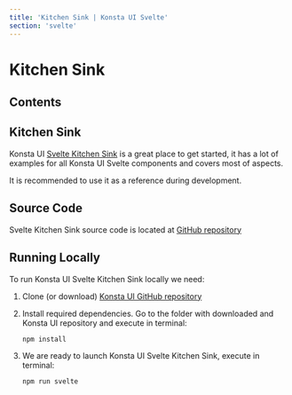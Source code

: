 ```yaml
---
title: 'Kitchen Sink | Konsta UI Svelte'
section: 'svelte'
---
```



# Kitchen Sink

## Contents

## Kitchen Sink

Konsta UI [Svelte Kitchen Sink](/kitchen-sink/svelte/dist/index.html) is a great place to get started, it has a lot of examples for all Konsta UI Svelte components and covers most of aspects.

It is recommended to use it as a reference during development.

<Device
  class="hidden md:block"
  url="/kitchen-sink/svelte/dist/index.html?safe-areas=true"
  float
/>

## Source Code

Svelte Kitchen Sink source code is located at [GitHub repository](https://github.com/konstaui/konsta/tree/master/kitchen-sink/svelte)

## Running Locally

To run Konsta UI Svelte Kitchen Sink locally we need:

1. Clone (or download) [Konsta UI GitHub repository](https://github.com/konstaui/konsta)
2. Install required dependencies. Go to the folder with downloaded and Konsta UI repository and execute in terminal:

   ```
   npm install
   ```

3. We are ready to launch Konsta UI Svelte Kitchen Sink, execute in terminal:
   ```
   npm run svelte
   ```
